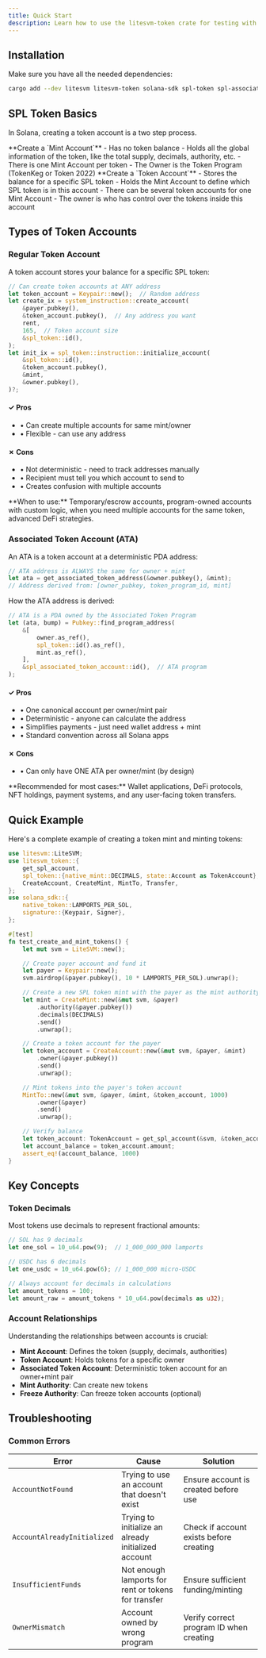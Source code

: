 ```yaml
---
title: Quick Start
description: Learn how to use the litesvm-token crate for testing with SPL tokens
---
```



## Installation

Make sure you have all the needed dependencies:

```bash
cargo add --dev litesvm litesvm-token solana-sdk spl-token spl-associated-token-account
```

## SPL Token Basics

In Solana, creating a token account is a two step process.

<Steps>
<Step>
**Create a `Mint Account`**
- Has no token balance 
- Holds all the global information of the token, like the total supply, decimals, authority, etc.
- There is one Mint Account per token
- The Owner is the Token Program (TokenKeg or Token 2022)
</Step>

<Step>
**Create a `Token Account`**
- Stores the balance for a specific SPL token 
- Holds the Mint Account to define which SPL token is in this account 
- There can be several token accounts for one Mint Account 
- The owner is who has control over the tokens inside this account 
</Step>
</Steps>

## Types of Token Accounts

### Regular Token Account

A token account stores your balance for a specific SPL token:

```rust
// Can create token accounts at ANY address
let token_account = Keypair::new();  // Random address
let create_ix = system_instruction::create_account(
    &payer.pubkey(),
    &token_account.pubkey(),  // Any address you want
    rent,
    165,  // Token account size
    &spl_token::id(),
);
let init_ix = spl_token::instruction::initialize_account(
    &spl_token::id(),
    &token_account.pubkey(),
    &mint,
    &owner.pubkey(),
)?;
```

<div className="grid grid-cols-1 md:grid-cols-2 gap-2 my-3">
  <div className="bg-gray-50 dark:bg-gray-950/20 border border-gray-200 dark:border-gray-800 rounded-lg px-2 pt-0.5 pb-2">
    <h4 className="text-xs font-semibold text-gray-800 dark:text-gray-300 mb-1.5 flex items-center gap-1.5">
      <span className="text-sm">✓</span> Pros
    </h4>
    <ul className="space-y-1 text-xs text-gray-900 dark:text-gray-200">
      <li className="flex items-start gap-1.5">
        <span className="text-gray-600 dark:text-gray-400 mt-0.5">•</span>
        <span>Can create multiple accounts for same mint/owner</span>
      </li>
      <li className="flex items-start gap-1.5">
        <span className="text-gray-600 dark:text-gray-400 mt-0.5">•</span>
        <span>Flexible - can use any address</span>
      </li>
    </ul>
  </div>

  <div className="bg-gray-50 dark:bg-gray-950/20 border border-gray-200 dark:border-gray-800 rounded-lg px-2 pt-0.5 pb-2">
    <h4 className="text-xs font-semibold text-gray-800 dark:text-gray-300 mb-1.5 flex items-center gap-1.5">
      <span className="text-sm">✗</span> Cons
    </h4>
    <ul className="space-y-1 text-xs text-gray-900 dark:text-gray-200">
      <li className="flex items-start gap-1.5">
        <span className="text-gray-600 dark:text-gray-400 mt-0.5">•</span>
        <span>Not deterministic - need to track addresses manually</span>
      </li>
      <li className="flex items-start gap-1.5">
        <span className="text-gray-600 dark:text-gray-400 mt-0.5">•</span>
        <span>Recipient must tell you which account to send to</span>
      </li>
      <li className="flex items-start gap-1.5">
        <span className="text-gray-600 dark:text-gray-400 mt-0.5">•</span>
        <span>Creates confusion with multiple accounts</span>
      </li>
    </ul>
  </div>
</div>

<Callout type="info">
  **When to use:** Temporary/escrow accounts, program-owned accounts with custom
  logic, when you need multiple accounts for the same token, advanced DeFi
  strategies.
</Callout>

### Associated Token Account (ATA)

An ATA is a token account at a deterministic PDA address:

```rust
// ATA address is ALWAYS the same for owner + mint
let ata = get_associated_token_address(&owner.pubkey(), &mint);
// Address derived from: [owner_pubkey, token_program_id, mint]
```

How the ATA address is derived:

```rust
// ATA is a PDA owned by the Associated Token Program
let (ata, bump) = Pubkey::find_program_address(
    &[
        owner.as_ref(),
        spl_token::id().as_ref(),
        mint.as_ref(),
    ],
    &spl_associated_token_account::id(),  // ATA program
);
```

<div className="grid grid-cols-1 md:grid-cols-2 gap-2 my-3">
  <div className="bg-gray-50 dark:bg-gray-950/20 border border-gray-200 dark:border-gray-800 rounded-lg px-2 pt-0.5 pb-2">
    <h4 className="text-xs font-semibold text-gray-800 dark:text-gray-300 mb-1.5 flex items-center gap-1.5">
      <span className="text-sm">✓</span> Pros
    </h4>
    <ul className="space-y-1 text-xs text-gray-900 dark:text-gray-200">
      <li className="flex items-start gap-1.5">
        <span className="text-gray-600 dark:text-gray-400 mt-0.5">•</span>
        <span>One canonical account per owner/mint pair</span>
      </li>
      <li className="flex items-start gap-1.5">
        <span className="text-gray-600 dark:text-gray-400 mt-0.5">•</span>
        <span>Deterministic - anyone can calculate the address</span>
      </li>
      <li className="flex items-start gap-1.5">
        <span className="text-gray-600 dark:text-gray-400 mt-0.5">•</span>
        <span>Simplifies payments - just need wallet address + mint</span>
      </li>
      <li className="flex items-start gap-1.5">
        <span className="text-gray-600 dark:text-gray-400 mt-0.5">•</span>
        <span>Standard convention across all Solana apps</span>
      </li>
    </ul>
  </div>

  <div className="bg-gray-50 dark:bg-gray-950/20 border border-gray-200 dark:border-gray-800 rounded-lg px-2 pt-0.5 pb-2">
    <h4 className="text-xs font-semibold text-gray-800 dark:text-gray-300 mb-1.5 flex items-center gap-1.5">
      <span className="text-sm">✗</span> Cons
    </h4>
    <ul className="space-y-1 text-xs text-gray-900 dark:text-gray-200">
      <li className="flex items-start gap-1.5">
        <span className="text-gray-600 dark:text-gray-400 mt-0.5">•</span>
        <span>Can only have ONE ATA per owner/mint (by design)</span>
      </li>
    </ul>
  </div>
</div>

<Callout type="tip">
  **Recommended for most cases:** Wallet applications, DeFi protocols, NFT
  holdings, payment systems, and any user-facing token transfers.
</Callout>

## Quick Example

Here's a complete example of creating a token mint and minting tokens:

```rust
use litesvm::LiteSVM;
use litesvm_token::{
    get_spl_account,
    spl_token::{native_mint::DECIMALS, state::Account as TokenAccount},
    CreateAccount, CreateMint, MintTo, Transfer,
};
use solana_sdk::{
    native_token::LAMPORTS_PER_SOL,
    signature::{Keypair, Signer},
};

#[test]
fn test_create_and_mint_tokens() {
    let mut svm = LiteSVM::new();

    // Create payer account and fund it
    let payer = Keypair::new();
    svm.airdrop(&payer.pubkey(), 10 * LAMPORTS_PER_SOL).unwrap();

    // Create a new SPL token mint with the payer as the mint authority
    let mint = CreateMint::new(&mut svm, &payer)
        .authority(&payer.pubkey())
        .decimals(DECIMALS)
        .send()
        .unwrap();

    // Create a token account for the payer
    let token_account = CreateAccount::new(&mut svm, &payer, &mint)
        .owner(&payer.pubkey())
        .send()
        .unwrap();

    // Mint tokens into the payer's token account
    MintTo::new(&mut svm, &payer, &mint, &token_account, 1000)
        .owner(&payer)
        .send()
        .unwrap();

    // Verify balance
    let token_account: TokenAccount = get_spl_account(&svm, &token_account).unwrap();
    let account_balance = token_account.amount;
    assert_eq!(account_balance, 1000)
}
```

## Key Concepts

### Token Decimals

Most tokens use decimals to represent fractional amounts:

```rust
// SOL has 9 decimals
let one_sol = 10_u64.pow(9);  // 1_000_000_000 lamports

// USDC has 6 decimals
let one_usdc = 10_u64.pow(6); // 1_000_000 micro-USDC

// Always account for decimals in calculations
let amount_tokens = 100;
let amount_raw = amount_tokens * 10_u64.pow(decimals as u32);
```

### Account Relationships

Understanding the relationships between accounts is crucial:

- **Mint Account**: Defines the token (supply, decimals, authorities)
- **Token Account**: Holds tokens for a specific owner
- **Associated Token Account**: Deterministic token account for an owner+mint pair
- **Mint Authority**: Can create new tokens
- **Freeze Authority**: Can freeze token accounts (optional)

## Troubleshooting

### Common Errors

| Error                       | Cause                                               | Solution                                |
| --------------------------- | --------------------------------------------------- | --------------------------------------- |
| `AccountNotFound`           | Trying to use an account that doesn't exist         | Ensure account is created before use    |
| `AccountAlreadyInitialized` | Trying to initialize an already initialized account | Check if account exists before creating |
| `InsufficientFunds`         | Not enough lamports for rent or tokens for transfer | Ensure sufficient funding/minting       |
| `OwnerMismatch`             | Account owned by wrong program                      | Verify correct program ID when creating |
